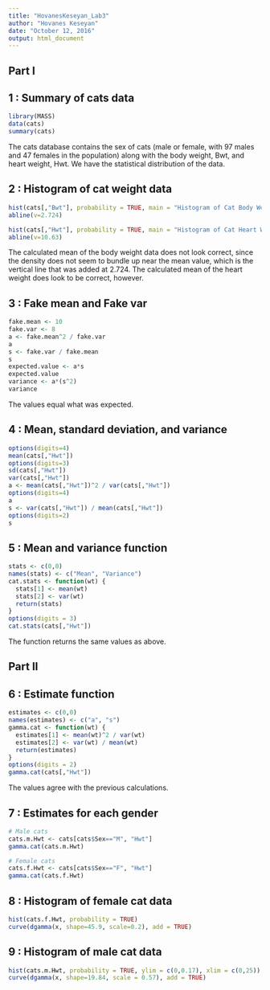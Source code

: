 ```yaml
---
title: "HovanesKeseyan_Lab3"
author: "Hovanes Keseyan"
date: "October 12, 2016"
output: html_document
---
```


## Part I

## 1 : Summary of cats data

```r
library(MASS)
data(cats)
summary(cats)
```

The cats database contains the sex of cats (male or female, with 97 males and 47 females in the population) along with the body weight, Bwt, and heart weight, Hwt. We have the statistical distribution of the data.

## 2 : Histogram of cat weight data

```r
hist(cats[,"Bwt"], probability = TRUE, main = "Histogram of Cat Body Weight")
abline(v=2.724)

hist(cats[,"Hwt"], probability = TRUE, main = "Histogram of Cat Heart Weight")
abline(v=10.63)
```

The calculated mean of the body weight data does not look correct, since the density does not seem to bundle up near the mean value, which is the vertical line that was added at 2.724. The calculated mean of the heart weight does look to be correct, however.

## 3 : Fake mean and Fake var

```r
fake.mean <- 10
fake.var <- 8
a <- fake.mean^2 / fake.var
a
s <- fake.var / fake.mean
s
expected.value <- a*s
expected.value
variance <- a*(s^2)
variance
```

The values equal what was expected.

## 4 : Mean, standard deviation, and variance

```r
options(digits=4)
mean(cats[,"Hwt"])
options(digits=3)
sd(cats[,"Hwt"])
var(cats[,"Hwt"])
a <- mean(cats[,"Hwt"])^2 / var(cats[,"Hwt"])
options(digits=4)
a
s <- var(cats[,"Hwt"]) / mean(cats[,"Hwt"])
options(digits=2)
s
```

## 5 : Mean and variance function

```r
stats <- c(0,0)
names(stats) <- c("Mean", "Variance")
cat.stats <- function(wt) {
  stats[1] <- mean(wt)
  stats[2] <- var(wt)
  return(stats)
}
options(digits = 3)
cat.stats(cats[,"Hwt"])
```

The function returns the same values as above.

## Part II

## 6 : Estimate function

```r
estimates <- c(0,0)
names(estimates) <- c("a", "s")
gamma.cat <- function(wt) {
  estimates[1] <- mean(wt)^2 / var(wt)
  estimates[2] <- var(wt) / mean(wt)
  return(estimates)
}
options(digits = 2)
gamma.cat(cats[,"Hwt"])
```

The values agree with the previous calculations.

## 7 : Estimates for each gender

```r
# Male cats
cats.m.Hwt <- cats[cats$Sex=="M", "Hwt"]
gamma.cat(cats.m.Hwt)

# Female cats
cats.f.Hwt <- cats[cats$Sex=="F", "Hwt"]
gamma.cat(cats.f.Hwt)
```

## 8 : Histogram of female cat data

```r
hist(cats.f.Hwt, probability = TRUE)
curve(dgamma(x, shape=45.9, scale=0.2), add = TRUE)
```

## 9 : Histogram of male cat data

```r
hist(cats.m.Hwt, probability = TRUE, ylim = c(0,0.17), xlim = c(0,25))
curve(dgamma(x, shape=19.84, scale = 0.57), add = TRUE)
```
